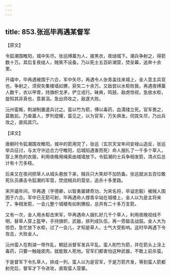 ```yaml
---
---
---
```

title: 853.张巡毕再遇某督军
---



【原文】

令狐潮围睢阳，城中矢尽。张巡缚藁为人，披黑衣，夜缒城下。潮兵争射之，得箭数十万。其后复夜缒人，贼笑不设备。乃以死士五百斫潮营，焚垒幕，追奔十余里。

开禧中，毕再遇被围于六合，军中矢尽，再遇令人张青盖往来城上，金人意主兵官也，争射之，须臾矢集楼墙如猬，获矢二十余万。又敌尝以水柜败我，再遇夜缚藁人数千，衣以甲胄，持旗帜戈矛，俨立戎行。昧爽，鸣鼓，敌虏惊视，急放水柜，旋知其非真也，意甚沮。急出师攻之，敌遂大败。

沅州蛮叛，荆湖制置遣兵讨之。蛮以竹为箭，傅以毒药，血濡缕立死。官军畏之，莫敢前。乃束藁人，罗列焜耀，蛮见之，以为官军，万矢俱发。伺其矢尽，乃出兵攻之，直捣其穴。

【译文】

唐朝时令狐潮围攻睢阳。城中的箭用完了，张巡（玄宗天宝年间安禄山造反，张巡举兵征讨，与太守许远合力守睢阳，后城陷遇害而死）命人捆扎了一千多个草人，穿上黑色的衣服，利用夜晚用绳索由城墙放下。令狐潮的士兵争相发箭，清点后总计有十万多枝。

后来又在夜间把草人从城头悬放下来，贼兵只大笑却不加防备。张巡就派五百位敢死队员袭击令狐潮的军营，焚烧贼兵的营垒，追杀十多里路。

宋开禧年间，毕再遇（字德卿，以智勇屡建奇功，为宋名将，卒谥忠毅）被贼人围困于六合。军中已无箭可射，毕再遇命人撑青伞站在城楼上，金人以为是主将来了，争相发箭，一会儿整个城楼有如刺猬般，总共有二十多万支箭。

又有一次，金人用水柜击宋军，毕再遇命人捆扎好几千个草人，利用夜晚视线不明，替草人穿上盔甲，手持旗帜，武器，排列成队伍，再一旁敲击战鼓。金人大为惊恐，急忙放下水柜，过了一会儿，才知是草人，士气大受影响。这时毕再遇下令攻击，大败金人。

沅州蛮人在荆湖一带作乱，朝廷派督军发兵平乱。蛮人削竹为箭，并在箭头上涂上毒药，只要一触碰皮肉，就能致人死地。官军们都害怕这种武器，不敢上前杀蛮。

于是督军下令扎草人，排成一列，蛮人以为是官军，于是万箭齐发，等到蛮人箭都射完后，督军才下令进攻，直取蛮人营寨。